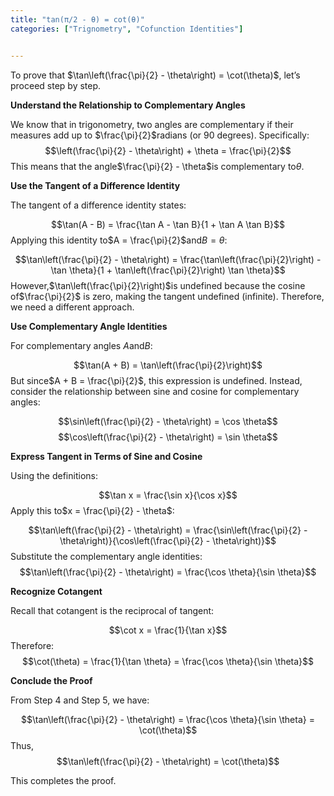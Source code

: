 ```yaml
---
title: "tan(π/2 - θ) = cot(θ)"
categories: ["Trignometry", "Cofunction Identities"]


---
```




To prove that $\tan\left(\frac{\pi}{2} - \theta\right) = \cot(\theta)$, let's proceed step by step.

**Understand the Relationship to Complementary Angles**

We know that in trigonometry, two angles are complementary if their measures add up to $\frac{\pi}{2}$radians (or 90 degrees). Specifically:$$\left(\frac{\pi}{2} - \theta\right) + \theta = \frac{\pi}{2}$$This means that the angle$\frac{\pi}{2} - \theta$is complementary to$\theta$.

**Use the Tangent of a Difference Identity**

The tangent of a difference identity states:

$$\tan(A - B) = \frac{\tan A - \tan B}{1 + \tan A \tan B}$$Applying this identity to$A = \frac{\pi}{2}$and$B = \theta$:

$$\tan\left(\frac{\pi}{2} - \theta\right) = \frac{\tan\left(\frac{\pi}{2}\right) - \tan \theta}{1 + \tan\left(\frac{\pi}{2}\right) \tan \theta}$$However,$\tan\left(\frac{\pi}{2}\right)$is undefined because the cosine of$\frac{\pi}{2}$ is zero, making the tangent undefined (infinite). Therefore, we need a different approach.

**Use Complementary Angle Identities**

For complementary angles $A$and$B$:

$$\tan(A + B) = \tan\left(\frac{\pi}{2}\right)$$But since$A + B = \frac{\pi}{2}$, this expression is undefined. Instead, consider the relationship between sine and cosine for complementary angles:

$$\sin\left(\frac{\pi}{2} - \theta\right) = \cos \theta$$
$$\cos\left(\frac{\pi}{2} - \theta\right) = \sin \theta$$

**Express Tangent in Terms of Sine and Cosine**

Using the definitions:

$$\tan x = \frac{\sin x}{\cos x}$$Apply this to$x = \frac{\pi}{2} - \theta$:

$$\tan\left(\frac{\pi}{2} - \theta\right) = \frac{\sin\left(\frac{\pi}{2} - \theta\right)}{\cos\left(\frac{\pi}{2} - \theta\right)}$$Substitute the complementary angle identities:$$\tan\left(\frac{\pi}{2} - \theta\right) = \frac{\cos \theta}{\sin \theta}$$

**Recognize Cotangent**

Recall that cotangent is the reciprocal of tangent:

$$\cot x = \frac{1}{\tan x}$$Therefore:$$\cot(\theta) = \frac{1}{\tan \theta} = \frac{\cos \theta}{\sin \theta}$$

**Conclude the Proof**

From Step 4 and Step 5, we have:

$$\tan\left(\frac{\pi}{2} - \theta\right) = \frac{\cos \theta}{\sin \theta} = \cot(\theta)$$Thus,$$\tan\left(\frac{\pi}{2} - \theta\right) = \cot(\theta)$$

This completes the proof.